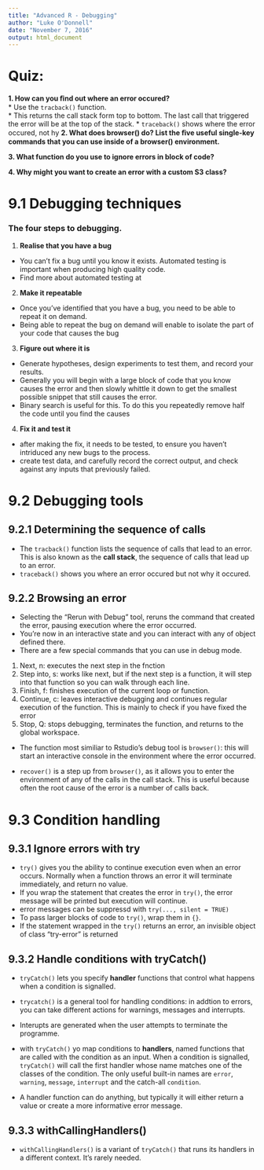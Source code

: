 ---
title: "Advanced R - Debugging"
author: "Luke O'Donnell"
date: "November 7, 2016"
output: html_document
---

# __Quiz:__   
  
__1. How can you ﬁnd out where an error occured?__  
* Use the `tracback()` function.  
* This returns the call stack form top to bottom. The last call that triggered the error will be at the top of the stack.
* `traceback()` shows where the error occured, not hy
__2. What does browser() do? List the ﬁve useful single-key commands that you can use inside of a browser() environment.__  

__3. What function do you use to ignore errors in block of code?__  

__4. Why might you want to create an error with a custom S3 class?__  

  
# __9.1 Debugging techniques__  
  
### The four steps to debugging.  
  
1. __Realise that you have a bug__  
  
* You can't fix a bug until you know it exists. Automated testing is important when producing high quality code.  
* Find more about automated testing at  
  
2. __Make it repeatable__  
* Once you've identified that you have a bug, you need to be able to repeat it on demand. 
* Being able to repeat the bug on demand will enable to isolate the part of your code that causes the bug
3. __Figure out where it is__  
* Generate hypotheses, design experiments to test them, and record your results. 
* Generally you will begin with a large block of code that you know causes the error and then slowly whittle it down to get the smallest possible snippet that still causes the error.
* Binary search is useful for this. To do this you repeatedly remove half the code until you find the causes
4. __Fix it and test it__  
* after making the fix, it needs to be tested, to ensure you haven't intriduced any new bugs to the process.
* create test data, and carefully record the correct output, and check against any inputs that previously failed.  
  
# __9.2 Debugging tools__  
  
## __9.2.1 Determining the sequence of calls__  
  
* The `tracback()` function lists the sequence of calls that lead to an error. This is also known as the __call stack__, the sequence of calls that lead up to an error.
* `traceback()` shows you where an error occured but not why it occured.  
  
## __9.2.2 Browsing an error__  
* Selecting the "Rerun with Debug" tool, reruns the command that created the error, pausing execution where the error occurred.
* You're now in an interactive state and you can interact with any of object defined there.
* There are a few special commands that you can use in debug mode.  
  
1. Next, n: executes the next step in the fnction
2. Step into, s: works like next, but if the next step is a function, it will step into that function so you can walk through each line.
3. Finish, f: finishes execution of the current loop or function.  
4. Continue, c: leaves interactive debugging and continues regular execution of the function. This is mainly to check if you have fixed the error
5. Stop, Q: stops debugging, terminates the function, and returns to the global workspace.  
  
* The function most similiar to Rstudio's debug tool is `browser()`: this will start an interactive console in the environment where the error occurred.  
  
* `recover()` is a step up from `browser()`, as it allows you to enter the environment of any of the calls in the call stack. This is useful because often the root cause of the error is a number of calls back.  
  
  
  
# __9.3 Condition handling__   
  
  
## __9.3.1 Ignore errors with try__
  
* `try()` gives you the ability to continue execution even when an error occurs. Normally when a function throws an error it will terminate immediately, and return no value.  
* If you wrap the statement that creates the error in `try()`, the error message will be printed but execution will continue.  
* error messages can be suppressd with `try(..., silent = TRUE)`  
* To pass larger blocks of code to `try()`, wrap them in `{}`.  
* If the statement wrapped in the `try()` returns an error, an invisible object of class "try-error" is returned

## __9.3.2 Handle conditions with tryCatch()__  
  
* `tryCatch()` lets you specify __handler__ functions that control what happens when a condition is signalled. 
* `trycatch()` is a general tool for handling conditions: in addtion to errors, you can take different actions for warnings, messages and interrupts.
* Interupts are generated when the user attempts to terminate the programme.  
   
* with `tryCatch()` yo map conditions to __handlers__, named functions that are called with the condition as an input. When a condition is signalled, `tryCatch()` will call the first handler whose name matches one of the classes of the condition. The only useful built-in names are `error`, `warning`, `message`, `interrupt` and the catch-all `condition`.
* A handler function can do anything, but typically it will either return a value or create a more informative error message.  
  
## __9.3.3 withCallingHandlers()__  

* `withCallingHandlers()` is a variant of `tryCatch()` that runs its handlers in a different context. It's rarely needed.
  